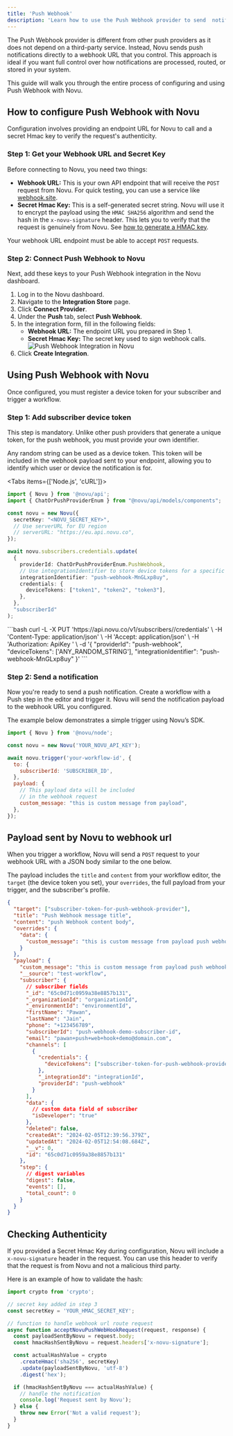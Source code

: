 ```yaml
---
title: 'Push Webhook'
description: 'Learn how to use the Push Webhook provider to send  notifications using Novu'
---
```



The Push Webhook provider is different from other push providers as it does not depend on a third-party service. Instead, Novu sends push notifications directly to a webhook URL that you control. This approach is ideal if you want full control over how notifications are processed, routed, or stored in your system.

This guide will walk you through the entire process of configuring and using Push Webhook with Novu.

## How to configure Push Webhook with Novu

Configuration involves providing an endpoint URL for Novu to call and a secret Hmac key to verify the request's authenticity.

### Step 1: Get your Webhook URL and Secret Key

Before connecting to Novu, you need two things:

* **Webhook URL:** This is your own API endpoint that will receive the `POST` request from Novu. For quick testing, you can use a service like [webhook.site](https://webhook.site/).
* **Secret Hmac Key:** This is a self-generated secret string. Novu will use it to encrypt the payload using the `HMAC SHA256` algorithm and send the hash in the `x-novu-signature` header. This lets you to verify that the request is genuinely from Novu. See [how to generate a HMAC key](/platform/inbox/prepare-for-production#2-generate-hmac-hash-on-the-server-side).

<Callout>Your webhook URL endpoint must be able to accept `POST` requests.</Callout>

### Step 2: Connect Push Webhook to Novu

Next, add these keys to your Push Webhook integration in the Novu dashboard.

1.  Log in to the Novu dashboard.
2.  Navigate to the **Integration Store** page.
3.  Click **Connect Provider**.
4.  Under the **Push** tab, select **Push Webhook**.
5.  In the integration form, fill in the following fields:
    * **Webhook URL:** The endpoint URL you prepared in Step 1.
    * **Secret Hmac Key:** The secret key used to sign webhook calls.
    ![Push Webhook Integration in Novu](/images/channels-and-providers/push/push-webhook/push-webhook-integration.png)
6.  Click **Create Integration**.

## Using Push Webhook with Novu

Once configured, you must register a device token for your subscriber and trigger a workflow.

### Step 1: Add subscriber device token

This step is mandatory. Unlike other push providers that generate a unique token, for the push webhook, you must provide your own identifier.

Any random string can be used as a device token. This token will be included in the webhook payload sent to your endpoint, allowing you to identify which user or device the notification is for.

<Tabs items={['Node.js', 'cURL']}>
  <Tab value="Node.js">
```typescript
import { Novu } from '@novu/api';
import { ChatOrPushProviderEnum } from "@novu/api/models/components";

const novu = new Novu({
  secretKey: "<NOVU_SECRET_KEY>",
  // Use serverURL for EU region
  // serverURL: "https://eu.api.novu.co",
});

await novu.subscribers.credentials.update(
  {
    providerId: ChatOrPushProviderEnum.PushWebhook,
    // Use integrationIdentifier to store device tokens for a specific integration
    integrationIdentifier: "push-webhook-MnGLxp8uy",
    credentials: {
      deviceTokens: ["token1", "token2", "token3"],
    },
  },
  "subscriberId"
);
```
  </Tab>
  <Tab title="cURL">
```bash
curl -L -X PUT 'https://api.novu.co/v1/subscribers/<SUBSCRIBER_ID>/credentials' \
-H 'Content-Type: application/json' \
-H 'Accept: application/json' \
-H 'Authorization: ApiKey <NOVU_SECRET_KEY>' \
-d '{
  "providerId": "push-webhook",
  "deviceTokens": ['ANY_RANDOM_STRING'],
  "integrationIdentifier": "push-webhook-MnGLxp8uy"
}'
```
  </Tab>
</Tabs>

### Step 2: Send a notification

Now you're ready to send a push notification. Create a workflow with a Push step in the editor and trigger it. Novu will send the notification payload to the webhook URL you configured.

The example below demonstrates a simple trigger using Novu’s SDK.

```jsx
import { Novu } from '@novu/node';

const novu = new Novu('YOUR_NOVU_API_KEY');

await novu.trigger('your-workflow-id', {
  to: {
    subscriberId: 'SUBSCRIBER_ID',
  },
  payload: {
    // This payload data will be included
    // in the webhook request
    custom_message: "this is custom message from payload",
  },
});
```

## Payload sent by Novu to webhook url

When you trigger a workflow, Novu will send a `POST` request to your webhook URL with a JSON body similar to the one below.

The payload includes the `title` and `content` from your workflow editor, the `target` (the device token you set), your `overrides`, the full payload from your trigger, and the subscriber's profile.

```json
{
  "target": ["subscriber-token-for-push-webhook-provider"],
  "title": "Push Webhook message title",
  "content": "push Webhook content body",
  "overrides": {
    "data": {
      "custom_message": "this is custom message from payload push webhook demo"
    }
  },
  "payload": {
    "custom_message": "this is custom message from payload push webhook demo",
    "__source": "test-workflow",
    "subscriber": {
      // subscriber fields
      "_id": "65c0d71c0959a38e8857b131",
      "_organizationId": "organizationId",
      "_environmentId": "environmentId",
      "firstName": "Pawan",
      "lastName": "Jain",
      "phone": "+123456789",
      "subscriberId": "push-webhook-demo-subscriber-id",
      "email": "pawan+push+web+hook+demo@domain.com",
      "channels": [
        {
          "credentials": {
            "deviceTokens": ["subscriber-token-for-push-webhook-provider"]
          },
          "_integrationId": "integrationId",
          "providerId": "push-webhook"
        }
      ],
      "data": {
        // custom data field of subscriber
        "isDeveloper": "true"
      },
      "deleted": false,
      "createdAt": "2024-02-05T12:39:56.379Z",
      "updatedAt": "2024-02-05T12:54:08.684Z",
      "__v": 0,
      "id": "65c0d71c0959a38e8857b131"
    },
    "step": {
      // digest variables
      "digest": false,
      "events": [],
      "total_count": 0
    }
  }
}
```

## Checking Authenticity

If you provided a Secret Hmac Key during configuration, Novu will include a `x-novu-signature` header in the request. You can use this header to verify that the request is from Novu and not a malicious third party.

Here is an example of how to validate the hash:

```typescript
import crypto from 'crypto';

// secret key added in step 3
const secretKey = 'YOUR_HMAC_SECRET_KEY';

// function to handle webhook url route request
async function acceptNovuPushWebHookRequest(request, response) {
  const payloadSentByNovu = request.body;
  const hmacHashSentByNovu = request.headers['x-novu-signature'];

  const actualHashValue = crypto
    .createHmac('sha256', secretKey)
    .update(payloadSentByNovu, 'utf-8')
    .digest('hex');

  if (hmacHashSentByNovu === actualHashValue) {
    // handle the notification
    console.log('Request sent by Novu');
  } else {
    throw new Error('Not a valid request');
  }
}
```